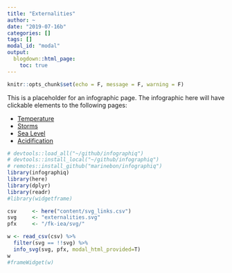 ```yaml
---
title: "Externalities"
author: ~
date: "2019-07-16b"
categories: []
tags: []
modal_id: "modal"
output:
  blogdown::html_page:
    toc: true
---
```


```r
knitr::opts_chunk$set(echo = F, message = F, warning = F)
```


This is a placeholder for an infographic page.
The infographic here will have clickable elements to the following pages:

- [Temperature](modals/externalities/temperature)
- [Storms](modals/externalities/storms)
- [Sea Level](modals/externalities/sea_level)
- [Acidification](modals/externalities/acidification)
 
```r
# devtools::load_all("~/github/infographiq")
# devtools::install_local("~/github/infographiq")
# remotes::install_github("marinebon/infographiq")
library(infographiq) 
library(here)
library(dplyr)
library(readr)
#library(widgetframe)

csv     <- here("content/svg_links.csv")
svg     <- "externalities.svg"
pfx     <- "/fk-iea/svg/"

w <- read_csv(csv) %>% 
  filter(svg == !!svg) %>% 
  info_svg(svg, pfx, modal_html_provided=T)
w
#frameWidget(w)
```
 
